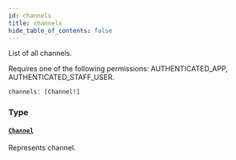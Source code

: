 ```yaml
---
id: channels
title: channels
hide_table_of_contents: false
---
```


List of all channels.

Requires one of the following permissions: AUTHENTICATED_APP, AUTHENTICATED_STAFF_USER.

```graphql
channels: [Channel!]
```

### Type

#### [`Channel`](../../../developer/api-reference/objects/channel)

Represents channel.
